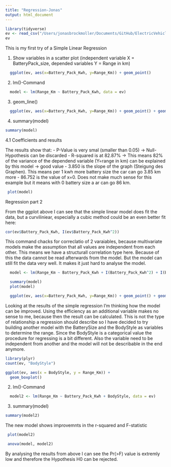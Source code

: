 ```yaml
---
title: "Regression-Jonas"
output: html_document
---
```

```r
library(tidyverse)
ev <- read_csv("/Users/jonasbrockmoller/Documents/GitHub/ElectricVehiclesEDA/Dataset/ElectricCarData_Clean_Me.csv")
ev
```
This is my first try of a Simple Linear Regression

1. Show variables in a scatter plot (independent variable X = BatteryPack_size, depended variables Y = Range in km)
```r
  ggplot(ev, aes(x=Battery_Pack_Kwh, y=Range_Km)) + geom_point() 
```
2. lm()-Command
```r
  model <- lm(Range_Km ~ Battery_Pack_Kwh, data = ev)
```
3. geom_line()
```r
  ggplot(ev, aes(x=Battery_Pack_Kwh, y=Range_Km)) + geom_point() + geom_smooth(method='lm', formula= y~x)
```
4. summary(model)
```r
summary(model)
```

4.1 Coefficients and results

  The results show that:
  - P-Value is very smal (smaller than 0.05) -> Null-Hypothesis can be discarded
  - R-squared is at 82.87% -> This means 82% of the variance of the dependend variable (Y=range in km) can be explained by this model -> good value
  - 3.850 is the slope of the graph (Steigung des Graphen). This means per 1 kwh more battery size the car can go 3.85 km more
  - 86.752 is the value of x=0. Does not make much sense for this example but it means with 0 battery size a ar can go 86 km.
  
```r
 plot(model)
```
  
  Regression part 2
  
  From the ggplot above I can see that the simple linear model does fit the data, but a curviliniear, especially a cubic method could be   an even better fit here:
  
```r
cor(ev$Battery_Pack_Kwh, I(ev$Battery_Pack_Kwh^2))
```
  This command chacks for correclatio of 2 varaiables, because multivariate models make the assumption that all values are independent from each other. This means we have a structurall correlation type here. Because of this the data cannot be read afterwards from the model. But the model can still fit the data very well. It makes it just hard to analyse the model.
  
```r
  model <- lm(Range_Km ~ Battery_Pack_Kwh + I(Battery_Pack_Kwh^2) + I(Battery_Pack_Kwh ^3), data = ev)

  summary(model)
  plot(model)

  ggplot(ev, aes(x=Battery_Pack_Kwh, y=Range_Km)) + geom_point() + geom_smooth(method='auto', formula= y~x)
```

Looking at the results of the simple regression I'm thinking how the model can be improved. Using the efficiency as an additional variable makes no sense to me, because then the result can be calculated. This is not the type of relationship a regression should describe so I have decided to try building another model with the BatterySize and the BodyStyle as variables to determine the range.
Since the BodyStyle is a categorical value the procedure for regressing is a bit different. Also the variable need to be independent from another and the model will not be describable in the end anymore.

```r
library(plyr)
count(ev, "BodyStyle")

ggplot(ev, aes(x = BodyStyle, y = Range_Km)) +
  geom_boxplot()
```

2. lm()-Command
```r
  model2 <- lm(Range_Km ~ Battery_Pack_Kwh + BodyStyle, data = ev)
```

3. summary(model)
```r
summary(model2)
```
The new model shows improvemnts in the r-squared and F-statistic


```r
 plot(model2)
```

```r
 anova(model, model2)
```
By analysing the results from above I can see the Pr(>F) value is extremly low and therefore the Hypothesis H0 can be rejected.


  